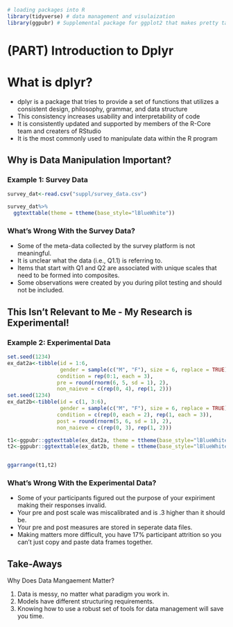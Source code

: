 ```r
# loading packages into R
library(tidyverse) # data management and visulaization
library(ggpubr) # Supplemental package for ggplot2 that makes pretty tables
```

# (PART) Introduction to Dplyr {-}
# What is dplyr?
<div class = semiemph>
- dplyr is a package that tries to provide a set of functions that utilizes a consistent design, philosophy, grammar, and data structure
- This consistency increases usability and interpretability of code
- It is consistently updated and supported by members of the R-Core team and creaters of RStudio
- It is the most commonly used to manipulate data within the R program
</div>
## Why is Data Manipulation Important?

### Example 1: Survey Data

```r
survey_dat<-read.csv("suppl/survey_data.csv")

survey_dat%>%
  ggtexttable(theme = ttheme(base_style="lBlueWhite"))
```

### What's Wrong With the Survey Data?
- Some of the meta-data collected by the survey platform is not meaningful.
- It is unclear what the data (i.e., Q1.1) is referring to.
- Items that start with Q1 and Q2 are associated with unique scales that need to be formed into composites.
- Some observations were created by you during pilot testing and should not be included.

## This Isn't Relevant to Me - My Research is Experimental!

### Example 2: Experimental Data
```r

set.seed(1234)
ex_dat2a<-tibble(id = 1:6,
                 gender = sample(c("M", "F"), size = 6, replace = TRUE),
                condition = rep(0:1, each = 3),
                pre = round(rnorm(6, 5, sd = 1), 2), 
                non_naieve = c(rep(0, 4), rep(1, 2)))
set.seed(1234)
ex_dat2b<-tibble(id = c(1, 3:6),
                 gender = sample(c("M", "F"), size = 6, replace = TRUE)[-2],
                condition = c(rep(0, each = 2), rep(1, each = 3)),
                post = round(rnorm(5, 6, sd = 1), 2), 
                non_naieve = c(rep(0, 3), rep(1, 2)))

t1<-ggpubr::ggtexttable(ex_dat2a, theme = ttheme(base_style="lBlueWhite"))
t2<-ggpubr::ggtexttable(ex_dat2b, theme = ttheme(base_style="lBlueWhite"))


ggarrange(t1,t2)
```

### What's Wrong With the Experimental Data?
- Some of your participants figured out the purpose of your expiriment making their responses invalid.
- Your pre and post scale was miscalibrated and is .3 higher than it should be.
- Your pre and post measures are stored in seperate data files.
- Making matters more difficult, you have 17% participant attrition so you can't just copy and paste data frames together.

## Take-Aways
<div class = activity>
<div class = activitytitle>
Why Does Data Mangaement Matter?</div>
1. Data is messy, no matter what paradigm you work in.
2. Models have different structuring requirements.
3. Knowing how to use a robust set of tools for data management will save you time.
</div>


